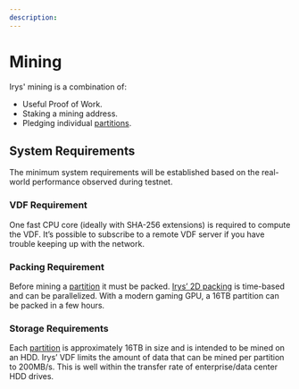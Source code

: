 ```yaml
---
description:
---
```



<EpochTooltip />

# Mining

Irys' mining is a combination of:

- Useful Proof of Work.
- Staking a mining address.
- Pledging individual [partitions](/protocol/partitions).

## System Requirements

The minimum system requirements will be established based on the real-world performance observed during testnet.

### VDF Requirement

One fast CPU core (ideally with SHA-256 extensions) is required to compute the VDF. It’s possible to subscribe to a remote VDF server if you have trouble keeping up with the network.

### Packing Requirement

Before mining a [partition](/protocol/partitions) it must be packed. [Irys’ 2D packing](/protocol/2d-packing) is time-based and can be parallelized. With a modern gaming GPU, a 16TB partition can be packed in a few hours.

### Storage Requirements

Each [partition](/protocol/partitions) is approximately 16TB in size and is intended to be mined on an HDD. Irys’ VDF limits the amount of data that can be mined per partition to 200MB/s. This is well within the transfer rate of enterprise/data center HDD drives.
